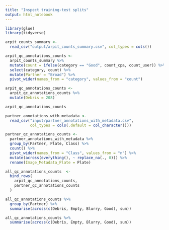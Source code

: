 ```yaml
---
title: "Inspect training-test splits"
output: html_notebook
---
```


```r
library(glue)
library(tidyverse)
```

```r
arpit_counts_summary <-
  read_csv("output/arpit_counts_summary.csv", col_types = cols())
```

```r
arpit_qc_annotations_counts <-
  arpit_counts_summary %>%
  mutate(count = ifelse(category == "Good", count_cpa, count_user)) %>%
  select(category, count) %>%
  mutate(Partner = "Broad") %>%
  pivot_wider(names_from = "category", values_from = "count") 

arpit_qc_annotations_counts <-
  arpit_qc_annotations_counts %>%
  mutate(Debris = 208)

arpit_qc_annotations_counts
```


```r
partner_annotations_with_metadata <- 
  read_csv("input/partner_annotations_with_metadata.csv",
           col_types = cols(.default = col_character()))

partner_qc_annotations_counts <- 
  partner_annotations_with_metadata %>%
  group_by(Partner, Plate, Class) %>%
  count() %>%
  pivot_wider(names_from = "Class", values_from = "n") %>%
  mutate(across(everything(), ~ replace_na(., 0))) %>%
  rename(Image_Metadata_Plate = Plate)
```


```r
all_qc_annotations_counts  <-
  bind_rows(
    arpit_qc_annotations_counts,
    partner_qc_annotations_counts
  )
```


```r
all_qc_annotations_counts %>%
  group_by(Partner) %>%
  summarise(across(c(Debris, Empty, Blurry, Good), sum)) 
```

```r
all_qc_annotations_counts %>%
  summarise(across(c(Debris, Empty, Blurry, Good), sum)) 
```

